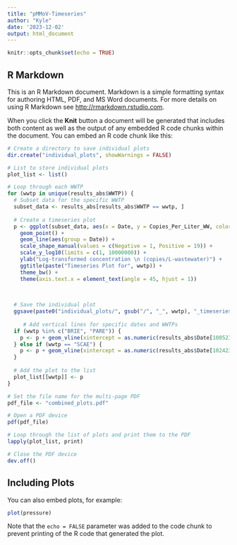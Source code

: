 ```yaml
---
title: "pMMoV-Timeseries"
author: "Kyle"
date: '2023-12-02'
output: html_document
---
```


```r
knitr::opts_chunk$set(echo = TRUE)
```

## R Markdown

This is an R Markdown document. Markdown is a simple formatting syntax for authoring HTML, PDF, and MS Word documents. For more details on using R Markdown see <http://rmarkdown.rstudio.com>.

When you click the **Knit** button a document will be generated that includes both content as well as the output of any embedded R code chunks within the document. You can embed an R code chunk like this:

```r

# Create a directory to save individual plots
dir.create("individual_plots", showWarnings = FALSE)

# List to store individual plots
plot_list <- list()

# Loop through each WWTP
for (wwtp in unique(results_abs$WWTP)) {
  # Subset data for the specific WWTP
  subset_data <- results_abs[results_abs$WWTP == wwtp, ]
  
  # Create a timeseries plot
  p <- ggplot(subset_data, aes(x = Date, y = Copies_Per_Liter_WW, color = Run_week, shape = Positivity)) +
    geom_point() +
    geom_line(aes(group = Date)) +
    scale_shape_manual(values = c(Negative = 1, Positive = 19)) +
    scale_y_log10(limits = c(1, 10000000)) +
    ylab("Log-transformed concentration \n (copies/L-wastewater)") +
    ggtitle(paste("Timeseries Plot for", wwtp)) +
    theme_bw() +
    theme(axis.text.x = element_text(angle = 45, hjust = 1))
  

  
  # Save the individual plot
  ggsave(paste0("individual_plots/", gsub("/", "_", wwtp), "_timeseries_plot.png"), plot = p)
  
     # Add vertical lines for specific dates and WWTPs
  if (wwtp %in% c("BRIE", "PARE")) {
    p <- p + geom_vline(xintercept = as.numeric(results_abs$Date[100523]), linetype = "dashed", color = "red")
  } else if (wwtp == "SCAE") {
    p <- p + geom_vline(xintercept = as.numeric(results_abs$Date[102423]), linetype = "dashed", color = "blue")
  }
  
  # Add the plot to the list
  plot_list[[wwtp]] <- p
}

# Set the file name for the multi-page PDF
pdf_file <- "combined_plots.pdf"

# Open a PDF device
pdf(pdf_file)

# Loop through the list of plots and print them to the PDF
lapply(plot_list, print)

# Close the PDF device
dev.off()

```

## Including Plots

You can also embed plots, for example:

```r
plot(pressure)
```

Note that the `echo = FALSE` parameter was added to the code chunk to prevent printing of the R code that generated the plot.
